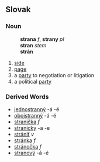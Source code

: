 ==Slovak==
===Noun===
:'''strana''' ''f'', '''strany''' ''pl''
:'''stran''' ''stem''
:'''strán''' ''{{genpl}}''
:{{decpat}} {{zena}}
# [[side]]
# [[page]]
# a [[party]] to negotiation or litigation
# a political [[party]]
===Derived Words===
* [[jednostranný]] -á -é
* [[obojstranný]] -á -é
* [[stranička]] ''f''
* [[stranícky]] -a -e
* [[strániť]] ''v''
* [[stránka#Slovak|stránka]] ''f''
* [[stránočka]] ''f''
* [[stranový]] -á -é